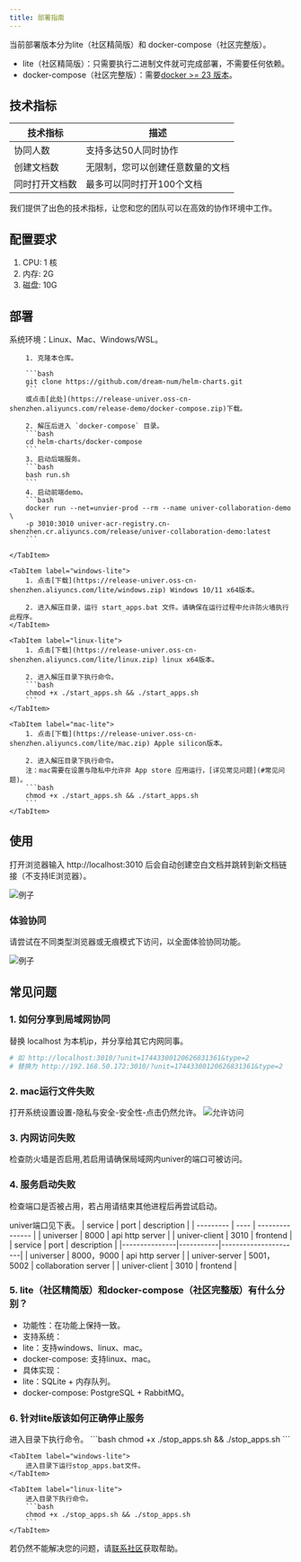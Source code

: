 ```yaml
---
title: 部署指南
---
```



当前部署版本分为lite（社区精简版）和 docker-compose（社区完整版）。

- lite（社区精简版）：只需要执行二进制文件就可完成部署，不需要任何依赖。
- docker-compose（社区完整版）：需要[docker >= 23 版本](https://docs.docker.com/engine/install/)。

## 技术指标
| 技术指标    | 描述               |
|---------|------------------|
| 协同人数    | 支持多达50人同时协作      |
| 创建文档数   | 无限制，您可以创建任意数量的文档 |
| 同时打开文档数 | 最多可以同时打开100个文档   |

我们提供了出色的技术指标，让您和您的团队可以在高效的协作环境中工作。

## 配置要求
1. CPU: 1 核
2. 内存: 2G
3. 磁盘: 10G

## 部署
<Tabs>
    <TabItem label="docker-compose">
        系统环境：Linux、Mac、Windows/WSL。

        1. 克隆本仓库。

        ```bash
        git clone https://github.com/dream-num/helm-charts.git
        ```
        或点击[此处](https://release-univer.oss-cn-shenzhen.aliyuncs.com/release-demo/docker-compose.zip)下载。

        2. 解压后进入 `docker-compose` 目录。
        ```bash
        cd helm-charts/docker-compose
        ```
        3. 启动后端服务。
        ```bash
        bash run.sh
        ```
        4. 启动前端demo。
        ```bash
        docker run --net=unvier-prod --rm --name univer-collaboration-demo \
        -p 3010:3010 univer-acr-registry.cn-shenzhen.cr.aliyuncs.com/release/univer-collaboration-demo:latest
        ```

    </TabItem>

    <TabItem label="windows-lite">
        1. 点击[下载](https://release-univer.oss-cn-shenzhen.aliyuncs.com/lite/windows.zip) Windows 10/11 x64版本。

        2. 进入解压目录，运行 start_apps.bat 文件。请确保在运行过程中允许防火墙执行此程序。
    </TabItem>

    <TabItem label="linux-lite">
        1. 点击[下载](https://release-univer.oss-cn-shenzhen.aliyuncs.com/lite/linux.zip) linux x64版本。

        2. 进入解压目录下执行命令。
        ```bash
        chmod +x ./start_apps.sh && ./start_apps.sh
        ```
    </TabItem>

    <TabItem label="mac-lite">
        1. 点击[下载](https://release-univer.oss-cn-shenzhen.aliyuncs.com/lite/mac.zip) Apple silicon版本。

        2. 进入解压目录下执行命令。
        注：mac需要在设置与隐私中允许非 App store 应用运行，[详见常见问题](#常见问题)。
        ```bash
        chmod +x ./start_apps.sh && ./start_apps.sh
        ```
    </TabItem>
</Tabs>

## 使用

打开浏览器输入 http://localhost:3010 后会自动创建空白文档并跳转到新文档链接（不支持IE浏览器）。

![例子](./imgs/img1.png)

### 体验协同

请尝试在不同类型浏览器或无痕模式下访问，以全面体验协同功能。

![例子](./imgs/img2.png)


## 常见问题
### 1. 如何分享到局域网协同
替换 localhost 为本机ip，并分享给其它内网同事。
```bash
# 如 http://localhost:3010/?unit=17443300120626831361&type=2
# 替换为 http://192.168.50.172:3010/?unit=17443300120626831361&type=2
```

### 2. mac运行文件失败
打开系统设置设置-隐私与安全-安全性-点击仍然允许。
![允许访问](./imgs/mac1.png)

### 3. 内网访问失败
检查防火墙是否启用,若启用请确保局域网内univer的端口可被访问。

### 4. 服务启动失败
检查端口是否被占用，若占用请结束其他进程后再尝试启动。

univer端口见下表。
<Tabs>
    <TabItem label="docker-compose">
        | service | port | description |
        | --------- | ---- | --------------- |
        | universer | 8000 | api http server |
        | univer-client | 3010 | frontend |
    </TabItem>
    <TabItem label="lite">
        | service | port | description |
        |---------------|-----------|----------------------|
        | universer | 8000，9000 | api http server |
        | univer-server | 5001，5002 | collaboration server |
        | univer-client | 3010 | frontend |
    </TabItem>
</Tabs>

### 5. lite（社区精简版）和docker-compose（社区完整版）有什么分别？
- 功能性：在功能上保持一致。
- 支持系统：
- lite：支持windows、linux、mac。
- docker-compose: 支持linux、mac。
- 具体实现：
- lite：SQLite + 内存队列。
- docker-compose: PostgreSQL + RabbitMQ。

### 6. 针对lite版该如何正确停止服务
<Tabs>
    <TabItem label="mac-lite">
        进入目录下执行命令。
        ```bash
        chmod +x ./stop_apps.sh && ./stop_apps.sh
        ```
    </TabItem>

    <TabItem label="windows-lite">
        进入目录下运行stop_apps.bat文件。
    </TabItem>

    <TabItem label="linux-lite">
        进入目录下执行命令。
        ```bash
        chmod +x ./stop_apps.sh && ./stop_apps.sh
        ```
    </TabItem>
</Tabs>

若仍然不能解决您的问题，请[联系社区](/guides/introduction#社区)获取帮助。
